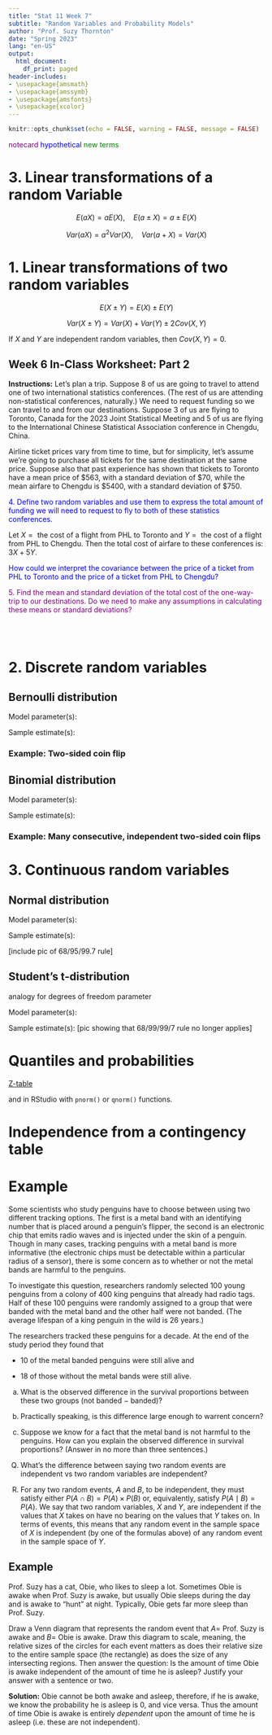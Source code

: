 ```yaml
---
title: "Stat 11 Week 7"
subtitle: "Random Variables and Probability Models" 
author: "Prof. Suzy Thornton"
date: "Spring 2023"
lang: "en-US"
output:
  html_document:
    df_print: paged
header-includes:
- \usepackage{amsmath}
- \usepackage{amssymb}
- \usepackage{amsfonts}
- \usepackage{xcolor}
---
```


```r
knitr::opts_chunk$set(echo = FALSE, warning = FALSE, message = FALSE)
```


<span style="color:purple">notecard</span>
<span style="color:blue">hypothetical</span>
<span style="color:green">new terms</span>
  
 
# 3. Linear transformations of a random Variable 

$$E(aX) = aE(X), \quad E(a \pm X) = a \pm E(X)$$

$$Var(aX) = a^2 Var(X), \quad Var(a + X) = Var(X)$$ 
  
# 1. Linear transformations of two random variables 
  
$$E(X \pm Y) = E(X) \pm E(Y)$$

$$Var(X \pm Y) = Var(X) + Var(Y) \pm 2Cov(X,Y)$$ 

If $X$ and $Y$ are independent random variables, then $Cov(X,Y)=0$. 


## Week 6 In-Class Worksheet: Part 2 

**Instructions:** Let's plan a trip. Suppose $8$ of us are going to travel to attend one of two international statistics conferences. (The rest of us are attending non-statistical conferences, naturally.) We need to request funding so we can travel to and from our destinations. Suppose $3$ of us are flying to Toronto, Canada for the 2023 Joint Statistical Meeting and $5$ of us are flying to the International Chinese Statistical Association conference in Chengdu, China.  

Airline ticket prices vary from time to time, but for simplicity, let's assume we're going to purchase all tickets for the same destination at the same price. Suppose also that past experience has shown that tickets to Toronto have a mean price of $\$563$, with a standard deviation of $\$70$, while the mean airfare to Chengdu is $\$5400$, with a standard deviation of $\$750$.

<span style="color:blue">4. Define two random variables and use them to express the total amount of funding we will need to request to fly to both of these statistics conferences.</span>

Let $X = \text{ the cost of a flight from PHL to Toronto}$ and $Y = \text{ the cost of a flight from PHL to Chengdu}$. Then the total cost of airfare to these conferences is: $3X + 5Y$.

<span style="color:blue">How could we interpret the covariance between the price of a ticket from PHL to Toronto and the price of a ticket from PHL to Chengdu?</span> 

<span style="color:purple">5. Find the mean and standard deviation of the total cost of the one-way-trip to our destinations. Do we need to make any assumptions in calculating these means or standard deviations?</span>

<br>
<br>



# 2. Discrete random variables 

## Bernoulli distribution

Model parameter(s): 

Sample estimate(s): 

### Example: Two-sided coin flip



## Binomial distribution


Model parameter(s): 

Sample estimate(s): 

### Example: Many consecutive, independent two-sided coin flips


  
# 3. Continuous random variables 


## Normal distribution 


Model parameter(s): 

Sample estimate(s): 

[include pic of 68/95/99.7 rule]


## Student's t-distribution 

analogy for degrees of freedom parameter 

Model parameter(s): 

Sample estimate(s): 
[pic showing that 68/99/99/7 rule no longer applies]  

# Quantiles and probabilities 

 [Z-table](https://www.z-table.com/) 
 
 and in RStudio with `pnorm()` or `qnorm()` functions.


# Independence from a contingency table 


# Example 

Some scientists who study penguins have to choose between using two different tracking options. The first is a metal band with an identifying number that is placed around a penguin’s flipper, the second is an electronic chip that emits radio waves and is injected under the skin of a penguin. Though in many cases, tracking penguins with a metal band is more informative (the electronic chips must be detectable within a particular radius of a sensor), there is some concern as to whether or not the metal bands are harmful to the penguins. 

To investigate this question, researchers randomly selected $100$ young penguins from a colony of $400$ king penguins that already had radio tags. Half of these $100$ penguins were randomly assigned to a group that were banded with the metal band and the other half were not banded. (The average lifespan of a king penguin in the wild is $26$ years.)

The researchers tracked these penguins for a decade. At the end of the study period they found that 

- $10$ of the metal banded penguins were still alive and

- $18$ of those without the metal bands were still alive.

(a) What is the observed difference in the survival proportions between these two groups (not banded $-$ banded)? 

(b) Practically speaking, is this difference large enough to warrent concern? 

(c) Suppose we know for a fact that the metal band is not harmful to the penguins. How can you explain the observed difference in survival proportions? (Answer in no more than three sentences.)


Q) What's the difference between saying two random events are independent vs two random variables are independent? 

A) For any two random events, $A$ and $B$, to be independent, they must satisfy either $P(A \cap B) = P(A) \times P(B)$ or, equivalently, satisfy $P(A \mid B) = P(A)$. We say that two random variables, $X$ and $Y$, are independent if the values that $X$ takes on have no bearing on the values that $Y$ takes on. In terms of events, this means that any random event in the sample space of $X$ is independent (by one of the formulas above) of any random event in the sample space of $Y$. 


## Example 

Prof. Suzy has a cat, Obie, who likes to sleep a lot. Sometimes Obie is awake when Prof. Suzy is awake, but usually Obie sleeps during the day and is awake to "hunt" at night. Typically, Obie gets far more sleep than Prof. Suzy. 

Draw a Venn diagram that represents the random event that $A=$ Prof. Suzy is awake and $B=$ Obie is awake. Draw this diagram to scale, meaning, the relative sizes of the circles for each event matters as does their relative size to the entire sample space (the rectangle) as does the size of any intersecting regions. Then answer the question: Is the amount of time Obie is awake independent of the amount of time he is asleep? Justify your answer with a sentence or two. 


**Solution:** Obie cannot be both awake and asleep, therefore, if he is awake, we know the probability he is asleep is $0$, and vice versa. Thus the amount of time Obie is awake is entirely *dependent* upon the amount of time he is asleep (i.e. these are not independent). 

